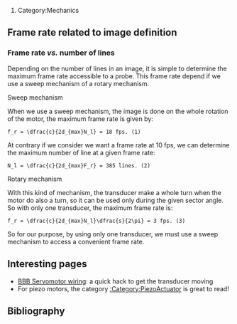 # Category:Mechanics

{{Template:PartMechanics}}

==Frame rate related to image definition==

{{Template:DefiningTheImage}}

===Frame rate ''vs.'' number of lines===

Depending on the number of lines in an image, it is simple to determine the maximum frame rate accessible to a probe. This frame rate depend if we use a sweep mechanism of a rotary mechanism.

; Sweep mechanism

When we use a sweep mechanism, the image is done on the whole rotation of the motor, the maximum frame rate is given by:

 f_r = \dfrac{c}{2d_{max}N_l} = 18 fps. (1)

At contrary if we consider we want a frame rate at 10 fps, we can determine the maximum number of line at a given frame rate:

 N_l = \dfrac{c}{2d_{max}F_r} = 385 lines. (2)

; Rotary mechanism

With this kind of mechanism, the transducer make a whole turn when the motor do also a turn, so it can be used only during the given sector angle. So with only one transducer, the maximum frame rate is:

 f_r = \dfrac{c}{2d_{max}N_l}\dfrac{s}{2\pi} = 3 fps. (3)

So for our purpose, by using only one transducer, we must use a sweep mechanism to access a convenient frame rate.

== Interesting pages ==
* [[BBB Servomotor wiring]]: a quick hack to get the transducer moving
* For piezo motors, the category [[:Category:PiezoActuator]] is great to read!

== Bibliography ==